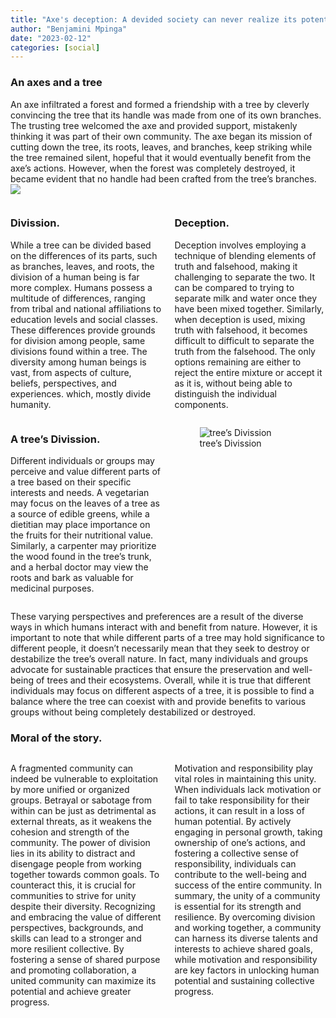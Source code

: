 ```yaml
---
title: "Axe's deception: A devided society can never realize its potential."
author: "Benjamini Mpinga"
date: "2023-02-12"
categories: [social]
---
```


### An axes and a tree

An axe infiltrated a forest and formed a friendship with a tree by cleverly convincing the tree that its handle was made from one of its own branches. The trusting tree welcomed the axe and provided support, mistakenly thinking it was part of their own community. The axe began its mission of cutting down the tree, its roots, leaves, and branches, keep striking while the tree remained silent, hopeful that it would eventually benefit from the axe's actions. However, when the forest was completely destroyed, it became evident that no handle had been crafted from the tree's branches.
![](kitonga1.jpg)

::: columns
:::: {.column width="50%"}
### Divission.

While a tree can be divided based on the differences of its parts, such as branches, leaves, and roots, the division of a human being is far more complex. Humans possess a multitude of differences, ranging from tribal and national affiliations to education levels and social classes. These differences provide grounds for division among people, same divisions found within a tree. The diversity among human beings is vast, from aspects of culture, beliefs, perspectives, and experiences. which, mostly divide humanity.
:::
:::: {.column width="50%"}

### Deception.

Deception involves employing a technique of blending elements of truth and falsehood, making it challenging to separate the two. It can be compared to trying to separate milk and water once they have been mixed together. Similarly, when deception is used, mixing truth with falsehood, it becomes difficult to difficult to separate the truth from the falsehood. The only options remaining are either to reject the entire mixture or accept it as it is, without being able to distinguish the individual components.
:::
::::

::: columns
:::: {.column width="50%"}

### A tree's Divission.

Different individuals or groups may perceive and value different parts of a tree based on their specific interests and needs. A vegetarian may focus on the leaves of a tree as a source of edible greens, while a dietitian may place importance on the fruits for their nutritional value. Similarly, a carpenter may prioritize the wood found in the tree's trunk, and a herbal doctor may view the roots and bark as valuable for medicinal purposes.
:::
:::: {.column width="50%"}
![tree's Divission](uhusiano.jpg)
:::
::::

These varying perspectives and preferences are a result of the diverse ways in which humans interact with and benefit from nature. However, it is important to note that while different parts of a tree may hold significance to different people, it doesn't necessarily mean that they seek to destroy or destabilize the tree's overall nature. In fact, many individuals and groups advocate for sustainable practices that ensure the preservation and well-being of trees and their ecosystems. Overall, while it is true that different individuals may focus on different aspects of a tree, it is possible to find a balance where the tree can coexist with and provide benefits to various groups without being completely destabilized or destroyed.

### Moral of the story.
::: columns
:::: {.column width="50%"}
A fragmented community can indeed be vulnerable to exploitation by more unified or organized groups. Betrayal or sabotage from within can be just as detrimental as external threats, as it weakens the cohesion and strength of the community. The power of division lies in its ability to distract and disengage people from working together towards common goals. To counteract this, it is crucial for communities to strive for unity despite their diversity. Recognizing and embracing the value of different perspectives, backgrounds, and skills can lead to a stronger and more resilient collective. By fostering a sense of shared purpose and promoting collaboration, a united community can maximize its potential and achieve greater progress.
:::
:::: {.column width="50%"}
Motivation and responsibility play vital roles in maintaining this unity. When individuals lack motivation or fail to take responsibility for their actions, it can result in a loss of human potential. By actively engaging in personal growth, taking ownership of one's actions, and fostering a collective sense of responsibility, individuals can contribute to the well-being and success of the entire community. In summary, the unity of a community is essential for its strength and resilience. By overcoming division and working together, a community can harness its diverse talents and interests to achieve shared goals, while motivation and responsibility are key factors in unlocking human potential and sustaining collective progress.
:::
::::




